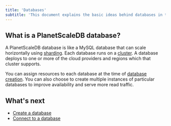 ```yaml
---
title: 'Databases'
subtitle: 'This document explains the basic ideas behind databases in the PlanetScaleDB context.'
---
```


## What is a PlanetScaleDB database?

A PlanetScaleDB database is like a MySQL database that can scale horizontally using [sharding](sharding-schemes). Each database runs on a [cluster](clusters). A database deploys to one or more of the cloud providers and regions which that cluster supports.

You can assign resources to each database at the time of [database creation](creating-database). You can also choose to create multiple instances of particular databases to improve availability and serve more read traffic.

## What's next

- [Create a database](creating-database)
- [Connect to a database](connecting-to-db)
